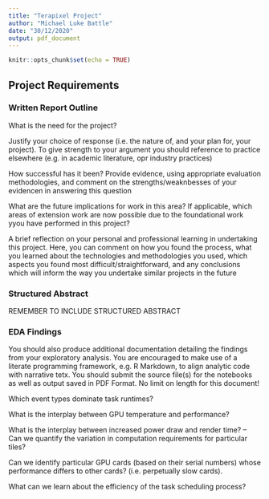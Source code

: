 ```yaml
---
title: "Terapixel Project"
author: "Michael Luke Battle"
date: "30/12/2020"
output: pdf_document
---
```


```r
knitr::opts_chunk$set(echo = TRUE)
```

## Project Requirements

### Written Report Outline

What is the need for the project?

Justify your choice of response (i.e. the nature of, and your plan for, your project). To give strength to your argument you should reference to practice elsewhere (e.g. in academic literature, opr industry practices)

How successful has it been? Provide evidence, using appropriate evaluation methodologies, and comment on the strengths/weaknbesses of your evidencen in answering this question

What are the future implications for work in this area? If applicable, which areas of extension work are now possible due to the foundational work yyou have performed in this project?

A brief reflection on your personal and professional learning in undertaking this project. Here, you can comment on how you found the process, what you learned about the technologies and methodologies you used, which aspects you found most difficult/straightforward, and any conclusions which will inform the way you undertake similar projects in the future

### Structured Abstract

REMEMBER TO INCLUDE STRUCTURED ABSTRACT

### EDA Findings

You should also produce additional documentation detailing the findings from your exploratory analysis. You are encouraged to make use of a literate programming framework, e.g. R Markdown, to align analytic code with narrative  tetx. You should submit the source file(s) for the notebooks as well as output saved in PDF Format. No limit on length for this document!

Which event types dominate task runtimes?

What is the interplay between GPU temperature and performance?

What is the interplay between increased power draw and render time?
-- Can we quantify the variation in computation requirements for particular tiles?

Can we identify particular GPU cards (based on their serial numbers) whose performance differs to other cards? (i.e. perpetually slow cards).

What can we learn about the efficiency of the task scheduling process?
